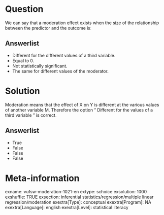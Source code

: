 Question
========
We can say that a moderation effect exists when the size of the
relationship between the predictor and the outcome is:

Answerlist
----------
* Different for the different values of a third variable.
* Equal to 0.
* Not statistically significant.
* The same for different values of the moderator.

Solution
========





Moderation means that the effect of X on Y is different at the various
values of another variable M. Therefore the option " Different for the
values of a third variable " is correct.

Answerlist
----------
* True
* False
* False
* False

Meta-information
================
exname: vufsw-moderation-1021-en
extype: schoice
exsolution: 1000
exshuffle: TRUE
exsection: inferential statistics/regression/multiple linear regression/moderation
exextra[Type]: conceptual
exextra[Program]: NA
exextra[Language]: english
exextra[Level]: statistical literacy

